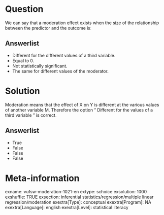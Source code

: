 Question
========
We can say that a moderation effect exists when the size of the
relationship between the predictor and the outcome is:

Answerlist
----------
* Different for the different values of a third variable.
* Equal to 0.
* Not statistically significant.
* The same for different values of the moderator.

Solution
========





Moderation means that the effect of X on Y is different at the various
values of another variable M. Therefore the option " Different for the
values of a third variable " is correct.

Answerlist
----------
* True
* False
* False
* False

Meta-information
================
exname: vufsw-moderation-1021-en
extype: schoice
exsolution: 1000
exshuffle: TRUE
exsection: inferential statistics/regression/multiple linear regression/moderation
exextra[Type]: conceptual
exextra[Program]: NA
exextra[Language]: english
exextra[Level]: statistical literacy

